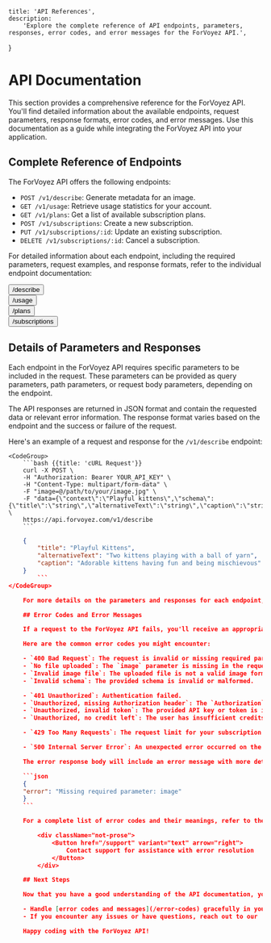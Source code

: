 
    title: 'API References',
    description:
        'Explore the complete reference of API endpoints, parameters, responses, error codes, and error messages for the ForVoyez API.',
}

# API Documentation

This section provides a comprehensive reference for the ForVoyez API. You'll find detailed information about the available endpoints, request parameters, response formats, error codes, and error messages. Use this documentation as a guide while integrating the ForVoyez API into your application.

## Complete Reference of Endpoints

The ForVoyez API offers the following endpoints:

- `POST /v1/describe`: Generate metadata for an image.
- `GET /v1/usage`: Retrieve usage statistics for your account.
- `GET /v1/plans`: Get a list of available subscription plans.
- `POST /v1/subscriptions`: Create a new subscription.
- `PUT /v1/subscriptions/:id`: Update an existing subscription.
- `DELETE /v1/subscriptions/:id`: Cancel a subscription.

For detailed information about each endpoint, including the required parameters, request examples, and response formats, refer to the individual endpoint documentation:

<div className="not-prose">
    <Button href="/describe" variant="text" arrow="right">
        /describe
    </Button>
</div>
<div className="not-prose">
    <Button href="/usage" variant="text" arrow="right">
        /usage
    </Button>
</div>
<div className="not-prose">
    <Button href="/plans" variant="text" arrow="right">
        /plans
    </Button>
</div>
<div className="not-prose">
    <Button href="/subscriptions" variant="text" arrow="right">
        /subscriptions
    </Button>
</div>

## Details of Parameters and Responses

Each endpoint in the ForVoyez API requires specific parameters to be included in the request. These parameters can be provided as query parameters, path parameters, or request body parameters, depending on the endpoint.

The API responses are returned in JSON format and contain the requested data or relevant error information. The response format varies based on the endpoint and the success or failure of the request.

Here's an example of a request and response for the `/v1/describe` endpoint:

    <CodeGroup>
        ```bash {{title: 'cURL Request'}}
        curl -X POST \
        -H "Authorization: Bearer YOUR_API_KEY" \
        -H "Content-Type: multipart/form-data" \
        -F "image=@/path/to/your/image.jpg" \
        -F "data={\"context\":\"Playful kittens\",\"schema\":{\"title\":\"string\",\"alternativeText\":\"string\",\"caption\":\"string\"}}" \
        https://api.forvoyez.com/v1/describe
        ```

```json {{ title: 'JSON Response' }}
    {
        "title": "Playful Kittens",
        "alternativeText": "Two kittens playing with a ball of yarn",
        "caption": "Adorable kittens having fun and being mischievous"
    }
        ```
</CodeGroup>

    For more details on the parameters and responses for each endpoint, refer to the individual endpoint documentation.

    ## Error Codes and Error Messages

    If a request to the ForVoyez API fails, you'll receive an appropriate HTTP status code along with an error message in the response body. The error message provides more information about the cause of the error and helps you troubleshoot the issue.

    Here are the common error codes you might encounter:

    - `400 Bad Request`: The request is invalid or missing required parameters.
    - `No file uploaded`: The `image` parameter is missing in the request.
    - `Invalid image file`: The uploaded file is not a valid image format.
    - `Invalid schema`: The provided schema is invalid or malformed.

    - `401 Unauthorized`: Authentication failed.
    - `Unauthorized, missing Authorization header`: The `Authorization` header is missing in the request.
    - `Unauthorized, invalid token`: The provided API key or token is invalid.
    - `Unauthorized, no credit left`: The user has insufficient credits to make the request.

    - `429 Too Many Requests`: The request limit for your subscription plan has been exceeded.

    - `500 Internal Server Error`: An unexpected error occurred on the server side.

    The error response body will include an error message with more details:

    ```json
    {
    "error": "Missing required parameter: image"
    }
    ```

    For a complete list of error codes and their meanings, refer to the [Error Codes](/error-codes) documentation.

        <div className="not-prose">
            <Button href="/support" variant="text" arrow="right">
                Contact support for assistance with error resolution
            </Button>
        </div>

    ## Next Steps

    Now that you have a good understanding of the API documentation, you can:

    - Handle [error codes and messages](/error-codes) gracefully in your application.
    - If you encounter any issues or have questions, reach out to our [support team](/support) for assistance.

    Happy coding with the ForVoyez API!
